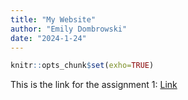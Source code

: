 ```yaml
---
title: "My Website"
author: "Emily Dombrowski"
date: "2024-1-24"
---
```


```r
knitr::opts_chunk$set(exho=TRUE)
```

This is the link for the assignment 1: [Link](newpage.html)